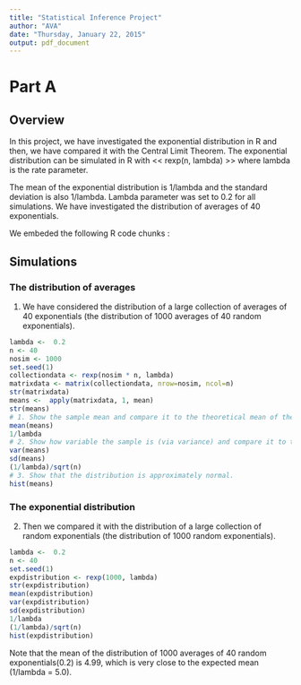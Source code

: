 ---
title: "Statistical Inference Project"
author: "AVA"
date: "Thursday, January 22, 2015"
output: pdf_document
---
# Part A
## Overview

In this project, we have investigated the exponential distribution in R and then,  we have compared it with the Central Limit Theorem. The exponential distribution can be simulated in R with << rexp(n, lambda) >> where lambda is the rate parameter.

The mean of the exponential distribution is 1/lambda and the standard deviation is also 1/lambda. Lambda parameter was set to 0.2 for all simulations. We have investigated the distribution of averages of 40 exponentials.

We embeded the following R code chunks :

## Simulations

### The distribution of averages

1. We have considered the distribution of a large collection of averages of 40 exponentials (the distribution of 1000 averages of 40 random exponentials). 

```{r}
lambda <-  0.2
n <- 40
nosim <- 1000
set.seed(1)
collectiondata <- rexp(nosim * n, lambda)
matrixdata <- matrix(collectiondata, nrow=nosim, ncol=n)
str(matrixdata)
means <-  apply(matrixdata, 1, mean)
str(means)
# 1. Show the sample mean and compare it to the theoretical mean of the distribution.
mean(means)
1/lambda
# 2. Show how variable the sample is (via variance) and compare it to the theoretical variance of the distribution
var(means)
sd(means)
(1/lambda)/sqrt(n)
# 3. Show that the distribution is approximately normal.
hist(means)
```



### The exponential distribution

2. Then we compared it with the distribution of a large collection of random
exponentials (the distribution of 1000 random exponentials).

```{r, echo=TRUE}
lambda <-  0.2
n <- 40
set.seed(1)
expdistribution <- rexp(1000, lambda)
str(expdistribution)
mean(expdistribution)
var(expdistribution)
sd(expdistribution)
1/lambda
(1/lambda)/sqrt(n)
hist(expdistribution)
```

Note that the mean of the distribution of 1000 averages of 40 random exponentials(0.2) is 4.99, which is very close to the expected mean (1/lambda = 5.0).
